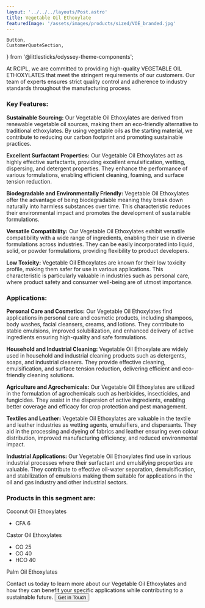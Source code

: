 ```yaml
---
layout: '../../../layouts/Post.astro'
title: Vegetable Oil Ethoxylate
featuredImage: '/assets/images/products/sized/VOE_branded.jpg'
---
```

	Button,
	CustomerQuoteSection,
} from '@littlesticks/odyssey-theme-components';

At RCIPL, we are committed to providing high-quality VEGETABLE OIL ETHOXYLATES that meet the stringent requirements of our customers. Our team of experts ensures strict quality control and adherence to industry standards throughout the manufacturing process. 

### Key Features:

**Sustainable Sourcing:** Our Vegetable Oil Ethoxylates are derived from renewable vegetable oil sources, making them an eco-friendly alternative to traditional ethoxylates. By using vegetable oils as the starting material, we contribute to reducing our carbon footprint and promoting sustainable practices.

**Excellent Surfactant Properties:** Our Vegetable Oil Ethoxylates act as highly effective surfactants, providing excellent emulsification, wetting, dispersing, and detergent properties. They enhance the performance of various formulations, enabling efficient cleaning, foaming, and surface tension reduction.

**Biodegradable and Environmentally Friendly:** Vegetable Oil Ethoxylates offer the advantage of being biodegradable meaning they break down naturally into harmless substances over time. This characteristic reduces their environmental impact and promotes the development of sustainable formulations.

**Versatile Compatibility:** Our Vegetable Oil Ethoxylates exhibit versatile compatibility with a wide range of ingredients, enabling their use in diverse formulations across industries. They can be easily incorporated into liquid, solid, or powder formulations, providing flexibility to product developers.

**Low Toxicity:** Vegetable Oil Ethoxylates are known for their low toxicity profile, making them safer for use in various applications. This characteristic is particularly valuable in industries such as personal care, where product safety and consumer well-being are of utmost importance.

### Applications:

**Personal Care and Cosmetics:** Our Vegetable Oil Ethoxylates find applications in personal care and cosmetic products, including shampoos, body washes, facial cleansers, creams, and lotions. They contribute to stable emulsions, improved solubilization, and enhanced delivery of active ingredients ensuring high-quality and safe formulations.

**Household and Industrial Cleaning:** Vegetable Oil Ethoxylate are widely used in household and industrial cleaning products such as detergents, soaps, and industrial cleaners. They provide effective cleaning, emulsification, and surface tension reduction, delivering efficient and eco-friendly cleaning solutions.

**Agriculture and Agrochemicals:** Our Vegetable Oil Ethoxylates are utilized in the formulation of agrochemicals such as herbicides, insecticides, and fungicides. They assist in the dispersion of active ingredients, enabling better coverage and efficacy for crop protection and pest management.

**Textiles and Leather:** Vegetable Oil Ethoxylates are valuable in the textile and leather industries as wetting agents, emulsifiers, and dispersants. They aid in the processing and dyeing of fabrics and leather ensuring even colour distribution, improved manufacturing efficiency, and reduced environmental impact.

**Industrial Applications:** Our Vegetable Oil Ethoxylates find use in various industrial processes where their surfactant and emulsifying properties are valuable. They contribute to effective oil-water separation, demulsification, and stabilization of emulsions making them suitable for applications in the oil and gas industry and other industrial sectors.

### Products in this segment are:

Coconut Oil Ethoxylates
- CFA 6

Castor Oil Ethoxylates
- CO 25
- CO 40
- HCO 40

Palm Oil Ethoxylates

Contact us today to learn more about our Vegetable Oil Ethoxylates and how they can benefit your specific applications while contributing to a sustainable future. 
<Button href="/company/contact" customIcon>
    <span id="CTA-button-text">Get in Touch</span>
        <Fragment slot="icon">
			<Icon id="CTA-button-icon" name="ic:round-keyboard-arrow-right" />
		</Fragment>
</Button>
